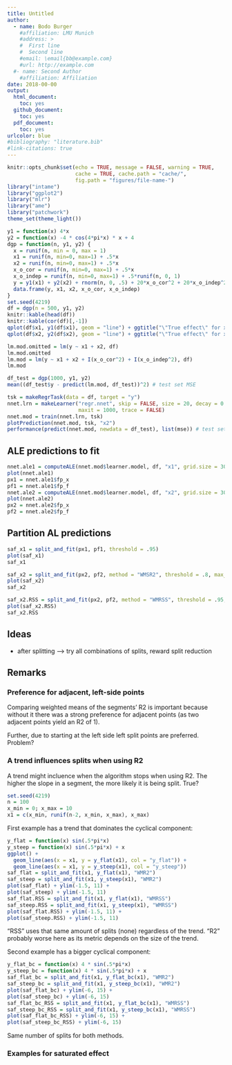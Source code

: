 ```yaml
---
title: Untitled
author: 
  - name: Bodo Burger
    #affiliation: LMU Munich
    #address: >
    #  First line
    #  Second line
    #email: \email{bb@example.com}
    #url: http://example.com
  #- name: Second Author
    #affiliation: Affiliation
date: 2018-00-00
output:
  html_document: 
    toc: yes
  github_document:
    toc: yes
  pdf_document:
    toc: yes
urlcolor: blue
#bibliography: "literature.bib"
#link-citations: true
---
```


```r
knitr::opts_chunk$set(echo = TRUE, message = FALSE, warning = TRUE,
                      cache = TRUE, cache.path = "cache/",
                      fig.path = "figures/file-name-")
library("intame")
library("ggplot2")
library("mlr")
library("ame")
library("patchwork")
theme_set(theme_light())
```

```r
y1 = function(x) 4*x
y2 = function(x) -4 * cos(4*pi*x) * x + 4
dgp = function(n, y1, y2) {
  x = runif(n, min = 0, max = 1)
  x1 = runif(n, min=0, max=1) + .5*x
  x2 = runif(n, min=0, max=1) + .5*x
  x_o_cor = runif(n, min=0, max=1) + .5*x
  x_o_indep = runif(n, min=0, max=1) + .5*runif(n, 0, 1)
  y = y1(x1) + y2(x2) + rnorm(n, 0, .5) + 20*x_o_cor^2 + 20*x_o_indep^2
  data.frame(y, x1, x2, x_o_cor, x_o_indep)
}
set.seed(4219)
df = dgp(n = 500, y1, y2)
knitr::kable(head(df))
knitr::kable(cor(df)[,-1])
qplot(df$x1, y1(df$x1), geom = "line") + ggtitle("\"True effect\" for x1") +
qplot(df$x2, y2(df$x2), geom = "line") + ggtitle("\"True effect\" for x2")
```

```r
lm.mod.omitted = lm(y ~ x1 + x2, df)
lm.mod.omitted
lm.mod = lm(y ~ x1 + x2 + I(x_o_cor^2) + I(x_o_indep^2), df)
lm.mod

df_test = dgp(1000, y1, y2)
mean((df_test$y - predict(lm.mod, df_test))^2) # test set MSE

tsk = makeRegrTask(data = df, target = "y")
nnet.lrn = makeLearner("regr.nnet", skip = FALSE, size = 20, decay = 0.0001,
                       maxit = 1000, trace = FALSE)
nnet.mod = train(nnet.lrn, tsk)
plotPrediction(nnet.mod, tsk, "x2")
performance(predict(nnet.mod, newdata = df_test), list(mse)) # test set MSE
```

## ALE predictions to fit

```r
nnet.ale1 = computeALE(nnet.mod$learner.model, df, "x1", grid.size = 30)
plot(nnet.ale1)
px1 = nnet.ale1$fp_x
pf1 = nnet.ale1$fp_f
nnet.ale2 = computeALE(nnet.mod$learner.model, df, "x2", grid.size = 30)
plot(nnet.ale2)
px2 = nnet.ale2$fp_x
pf2 = nnet.ale2$fp_f
```

## Partition AL predictions

```r
saf_x1 = split_and_fit(px1, pf1, threshold = .95)
plot(saf_x1)
saf_x1

saf_x2 = split_and_fit(px2, pf2, method = "WMSR2", threshold = .8, max_splits = 20)
plot(saf_x2)
saf_x2

saf_x2.RSS = split_and_fit(px2, pf2, method = "WMRSS", threshold = .95, max_splits = 20)
plot(saf_x2.RSS)
saf_x2.RSS
```

## Ideas

- after splitting --> try all combinations of splits, reward split reduction

## Remarks

### Preference for adjacent, left-side points

Comparing weighted means of the segments' R2 is important
because without it there was a strong preference for adjacent points 
(as two adjacent points yield an R2 of 1).

Further, due to starting at the left side left split points are preferred.
Problem?

### A trend influences splits when using R2

A trend might incluence when the algorithm stops when using R2.
The higher the slope in a segment, the more likely it is being split. True?

```r
set.seed(4219)
n = 100
x_min = 0; x_max = 10
x1 = c(x_min, runif(n-2, x_min, x_max), x_max)
```

First example has a trend that dominates the cyclical component:

```r
y_flat = function(x) sin(.5*pi*x)
y_steep = function(x) sin(.5*pi*x) + x
ggplot() +
  geom_line(aes(x = x1, y = y_flat(x1), col = "y_flat")) +
  geom_line(aes(x = x1, y = y_steep(x1), col = "y_steep"))
saf_flat = split_and_fit(x1, y_flat(x1), "WMR2")
saf_steep = split_and_fit(x1, y_steep(x1), "WMR2")
plot(saf_flat) + ylim(-1.5, 11) +
plot(saf_steep) + ylim(-1.5, 11)
saf_flat.RSS = split_and_fit(x1, y_flat(x1), "WMRSS")
saf_steep.RSS = split_and_fit(x1, y_steep(x1), "WMRSS")
plot(saf_flat.RSS) + ylim(-1.5, 11) +
plot(saf_steep.RSS) + ylim(-1.5, 11)
```

"RSS" uses that same amount of splits (none) regardless of the trend.
"R2" probably worse here as its metric depends on the size of the trend.

Second example has a bigger cyclical component:

```r
y_flat_bc = function(x) 4 * sin(.5*pi*x)
y_steep_bc = function(x) 4 * sin(.5*pi*x) + x
saf_flat_bc = split_and_fit(x1, y_flat_bc(x1), "WMR2")
saf_steep_bc = split_and_fit(x1, y_steep_bc(x1), "WMR2")
plot(saf_flat_bc) + ylim(-6, 15) +
plot(saf_steep_bc) + ylim(-6, 15)
saf_flat_bc_RSS = split_and_fit(x1, y_flat_bc(x1), "WMRSS")
saf_steep_bc_RSS = split_and_fit(x1, y_steep_bc(x1), "WMRSS")
plot(saf_flat_bc_RSS) + ylim(-6, 15) +
plot(saf_steep_bc_RSS) + ylim(-6, 15)
```

Same number of splits for both methods.

### Examples for saturated effect

